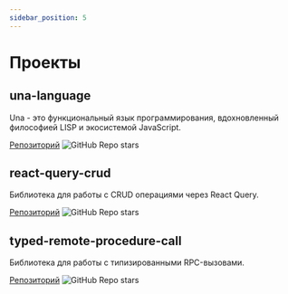 ```yaml
---
sidebar_position: 5
---
```


# Проекты

## una-language

Una - это функциональный язык программирования, вдохновленный философией LISP и экосистемой JavaScript.

[Репозиторий](https://github.com/una-language/una-language) ![GitHub Repo stars](https://img.shields.io/github/stars/una-language/una-language)

## react-query-crud

Библиотека для работы с CRUD операциями через React Query.

[Репозиторий](https://github.com/sergeyshpadyrev/react-query-crud) ![GitHub Repo stars](https://img.shields.io/github/stars/sergeyshpadyrev/react-query-crud)

## typed-remote-procedure-call

Библиотека для работы с типизированными RPC-вызовами.

[Репозиторий](https://github.com/sergeyshpadyrev/typed-remote-procedure-call) ![GitHub Repo stars](https://img.shields.io/github/stars/sergeyshpadyrev/typed-remote-procedure-call)
